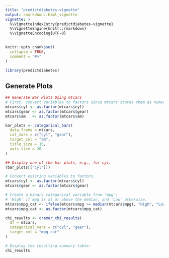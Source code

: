 ```yaml
---
title: "predictdiabetes-vignette"
output: rmarkdown::html_vignette
vignette: >
  %\VignetteIndexEntry{predictdiabetes-vignette}
  %\VignetteEngine{knitr::rmarkdown}
  %\VignetteEncoding{UTF-8}
---
```


```r
knitr::opts_chunk$set(
  collapse = TRUE,
  comment = "#>"
)
```

```r
library(predictdiabetes)
```


## Generate Plots

```r
## Generate Bar Plots Using mtcars
# First, convert variables to factors since mtcars stores them as numeric
mtcars$cyl <- as.factor(mtcars$cyl)
mtcars$gear <- as.factor(mtcars$gear)
mtcars$am   <- as.factor(mtcars$am)

bar_plots <- categorical_bars(
  data_frame = mtcars,
  cat_vars = c("cyl", "gear"),
  target_col = "am",
  title_size = 15,
  axis_size = 20
)

## Display one of the bar plots, e.g., for cyl:
(bar_plots[["cyl"]])
```


```r
# Convert existing variables to factors.
mtcars$cyl <- as.factor(mtcars$cyl)
mtcars$gear <- as.factor(mtcars$gear)

# Create a binary categorical variable from 'mpg':
# 'High' if mpg is at or above the median, and 'Low' otherwise.
mtcars$mpg_cat <- ifelse(mtcars$mpg >= median(mtcars$mpg), "High", "Low")
mtcars$mpg_cat <- as.factor(mtcars$mpg_cat)
```

```r
chi_results <- cramer_chi_results(
  df = mtcars, 
  categorical_vars = c("cyl", "gear"), 
  target_col = "mpg_cat"
)

# Display the resulting summary table.
chi_results
```
